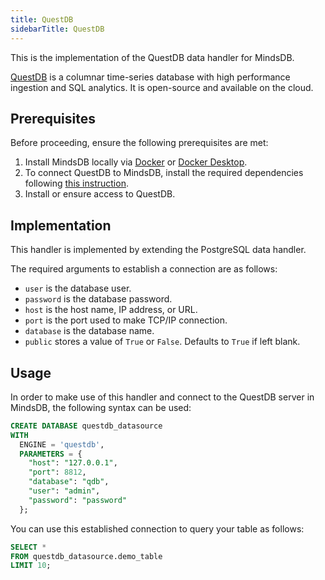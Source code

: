 ```yaml
---
title: QuestDB
sidebarTitle: QuestDB
---
```


This is the implementation of the QuestDB data handler for MindsDB.

[QuestDB](https://questdb.io/) is a columnar time-series database with high performance ingestion and SQL analytics. It is open-source and available on the cloud.

## Prerequisites

Before proceeding, ensure the following prerequisites are met:

1. Install MindsDB locally via [Docker](/setup/self-hosted/docker) or [Docker Desktop](/setup/self-hosted/docker-desktop).
2. To connect QuestDB to MindsDB, install the required dependencies following [this instruction](/setup/self-hosted/docker#install-dependencies).
3. Install or ensure access to QuestDB.

## Implementation

This handler is implemented by extending the PostgreSQL data handler.

The required arguments to establish a connection are as follows:

* `user` is the database user.
* `password` is the database password.
* `host` is the host name, IP address, or URL.
* `port` is the port used to make TCP/IP connection.
* `database` is the database name.
* `public` stores a value of `True` or `False`. Defaults to `True` if left blank.

## Usage

In order to make use of this handler and connect to the QuestDB server in MindsDB, the following syntax can be used:

```sql
CREATE DATABASE questdb_datasource
WITH
  ENGINE = 'questdb',
  PARAMETERS = {
    "host": "127.0.0.1",
    "port": 8812,
    "database": "qdb",
    "user": "admin",
    "password": "password"
  };
```

You can use this established connection to query your table as follows:

```sql
SELECT *
FROM questdb_datasource.demo_table
LIMIT 10;
```
